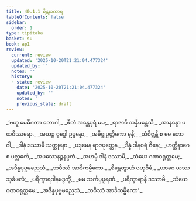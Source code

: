 ```yaml
---
title: 40.1.1 စိန္တနာကာရ
tableOfContents: false
sidebar:
  order: 1
type: tipitaka
basket: su
book: ap1
review:
  current: review
  updated: '2025-10-20T21:21:04.477324'
  updated_by: ''
  notes: ''
  history:
  - state: review
    date: '2025-10-20T21:21:04.477324'
    updated_by: ''
    notes: ''
    previous_state: draft
---
```



<DynamicBreadcrumb />


<ReviewStatus review={frontmatter.review} showDetails={true} />

<HypothesisAnnotation frontmatter={frontmatter} />

<Division number="3" book="ap1" e="ch" v="20" p="351">

<Paragraph number="4300" type="verses" book="ap1">
_‘ဗဟူ မေဓိဂတာ ဘောဂါ,_  
_ဖီတံ အန္တေပုရံ မမ;_  
_ရာဇာပိ သန္နိမန္တေသိ,_  
_အာနန္ဒော ပထဝိဿရော._  

</Paragraph>

</Division>
<Division number="4" book="ap1" e="ch" v="20" p="351">

<Paragraph number="4301" type="verses" book="ap1">
_အယဉ္စ ဗုဒ္ဓေါ ဥပ္ပန္နော,_  
_အဓိစ္စုပ္ပတ္တိကော မုနိ;_  
_သံဝိဇ္ဇန္တိ စ မေ ဘောဂါ,_  
_ဒါနံ ဒဿာမိ သတ္ထုနော._  

</Paragraph>

</Division>
<Division number="5" book="ap1" e="ch" v="20" p="351">

<Paragraph number="4302" type="verses" book="ap1">
_ပဒုမေန ရာဇပုတ္တေန,_  
_ဒိန္နံ ဒါနဝရံ ဇိနေ;_  
_ဟတ္ထိနာဂေ စ ပလ္လင်္ကေ,_  
_အပဿေနဉ္စနပ္ပကံ._  

</Paragraph>

</Division>
<Division number="6" book="ap1" e="ch" v="20" p="351">

<Paragraph number="4303" type="verses" book="ap1">
_အဟမ္ပိ ဒါနံ ဒဿာမိ,_  
_သံဃေ ဂဏဝရုတ္တမေ;_  
_အဒိန္နပုဗ္ဗမညေသံ,_  
_ဘဝိဿံ အာဒိကမ္မိကော._  

</Paragraph>

</Division>
<Division number="7" book="ap1" e="ch" v="20" p="351">

<Paragraph number="4304" type="verses" book="ap1">
_စိန္တေတွာဟံ ဗဟုဝိဓံ,_  
_ယာဂေ ယဿ သုခံဖလံ;_  
_ပရိက္ခာရဒါနမဒ္ဒက္ခိံ,_  
_မမ သင်္ကပ္ပပူရဏံ._  

</Paragraph>

</Division>
<Division number="8" book="ap1" e="ch" v="20" p="351">

<Paragraph number="4305" type="verses" book="ap1">
_ပရိက္ခာရာနိ ဒဿာမိ,_  
_သံဃေ ဂဏဝရုတ္တမေ;_  
_အဒိန္နပုဗ္ဗမညေသံ,_  
_ဘဝိဿံ အာဒိကမ္မိကော’._
</Paragraph>
</Division>
